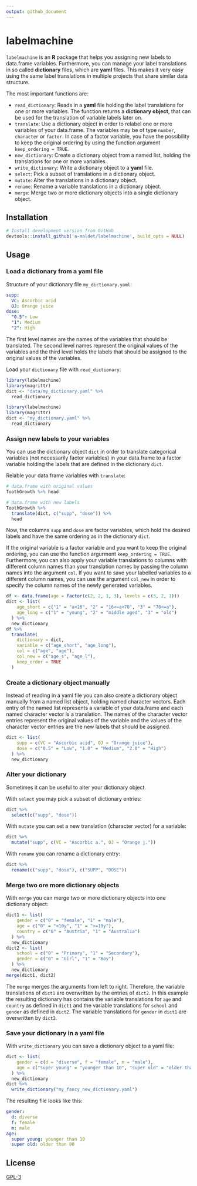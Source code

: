 ```yaml
---
output: github_document
---
```


# labelmachine

`labelmachine` is an **R** package that helps you assigning new labels to 
data.frame variables. Furthermore, you can manage your label translations
in so called **dictionary** files, which are **yaml** files.
This makes it very easy using the same label translations in multiple
projects that share similar data structure.

The most important functions are:

- `read_dictionary`: Reads in a **yaml** file holding the label translations
  for one or more variables. The function returns a **dictionary object**, that can be
  used for the translation of variable labels later on. 
- `translate`: Use a dictionary object in order to relabel one or more
  variables of your data.frame. The variables may be of type `number`,
  `character` or `factor`. In case of a factor variable, you have the possibility
  to keep the original ordering by using the 
  function argument `keep_ordering = TRUE`.
- `new_dictionary`: Create a dictionary object from a named list, holding the 
  translations for one or more variables.
- `write_dictionary`: Write a dictionary object to a **yaml** file.
- `select`: Pick a subset of translations in a dictionary object.
- `mutate`: Alter the translations in a dictionary
  object.
- `rename`: Rename a variable translations in a dictionary object.
- `merge`: Merge two or more dictionary objects into a single dictionary 
  object.

## Installation

```r
# Install development version from GitHub
devtools::install_github('a-maldet/labelmachine', build_opts = NULL)
```

## Usage

### Load a dictionary from a yaml file

Structure of your dictionary file `my_dictionary.yaml`:
```yaml
supp:
  VC: Ascorbic acid
  OJ: Orange juice
dose:
  "0.5": Low
  "1": Medium
  "2": High
```
The first level names are the names of the variables that should be translated.
The second level names represent
the original values of the variables and the third level holds the labels
that should be assigned to the original values of the variables.

Load your `dictionary` file with `read_dictionary`:
```r
library(labelmachine)
library(magrittr)
dict <- "data/my_dictionary.yaml" %>%
  read_dictionary
```
```r
library(labelmachine)
library(magrittr)
dict <- "my_dictionary.yaml" %>%
  read_dictionary
```

### Assign new labels to your variables

You can use the dictionary object `dict` in order 
to translate categorical variables
(not necessarily factor variables) in your data.frame
to a factor variable holding the labels
that are defined in the dictionary `dict`.

Relable your data.frame variables with `translate`:
```r
# data.frame with original values 
ToothGrowth %>% head

# data.frame with new labels
ToothGrowth %>%
  translate(dict, c("supp", "dose")) %>%
  head
```

Now, the columns `supp` and `dose` are factor variables, which hold the
desired labels and have the same ordering as in the dictionary `dict`.

If the original variable is a factor variable and you want to keep
the original ordering, you can use the function argurment
`keep_ordering = TRUE`.
Furthermore, you can also apply your variable translations to columns with
different column names than your translation names by passing the column names
into the argument `col`.
If you want to save your labelled variables to a different column names, you can
use the argument `col_new` in order to specify the column names of the newly
generated variables.

```r
df <- data.frame(age = factor(c(2, 2, 1, 3), levels = c(3, 2, 1)))
dict <- list(
    age_short = c("1" = "a<16", "2" = "16<=a<70", "3" = "70<=a"),
    age_long = c("1" = "young", "2" = "middle aged", "3" = "old")
  ) %>%
  new_dictionary
df %>%
  translate(
    dictionary = dict, 
    variable = c("age_short", "age_long"), 
    col = c("age", "age"), 
    col_new = c("age_s", "age_l"),
    keep_order = TRUE
  )
```

### Create a dictionary object manually

Instead of reading in a yaml file you can also create a dictionary object manually
from a named list object, holding named character vectors.
Each entry of the named list represents a variable of your data.frame and
each named character vector is a translation. 
The names of the character vector entries represent the original values of
the variable and
the values of the character vector entries are the new labels that should be
assigned.

```r
dict <- list(
    supp = c(VC = "Ascorbic acid", OJ = "Orange juice"),
    dose = c("0.5" = "Low", "1.0" = "Medium", "2.0" = "High")
  ) %>%
  new_dictionary
```

### Alter your dictionary

Sometimes it can be useful to alter your dictionary object.

With `select` you may
pick a subset of dictionary entries:
```r
dict %>%
  select(c("supp", "dose"))
```

With `mutate` you can set a new translation (character vector)
for a variable:
```r
dict %>%
  mutate("supp", c(VC = "Ascorbic a.", OJ = "Orange j."))
```

With `rename` you can rename a dictionary entry:
```r
dict %>%
  rename(c("supp", "dose"), c("SUPP", "DOSE"))
```

### Merge two ore more dictionary objects 

With `merge` you can merge two or more dictionary objects into one dictionary
object:

```r
dict1 <- list(
    gender = c("0" = "female", "1" = "male"),
    age = c("0" = "<10y", "1" = ">=10y"),
    country = c("0" = "Austria", "1" = "Australia")
  ) %>%
  new_dictionary
dict2 <- list(
    school = c("0" = "Primary", "1" = "Secondary"),
    gender = c("0" = "Girl", "1" = "Boy")
  ) %>%
  new_dictionary
merge(dict1, dict2)
```

The `merge` merges the arguments from left to right. Therefore, the 
variable translations of `dict1` are overwritten by the entries of `dict2`.
In this example the resulting dictionary has contains the variable
translations for `age` and `country` as defined in `dict1`
and the variable translations for `school` and `gender` as defined in `dict2`.
The variable translations for `gender` in `dict1` are overwritten by `dict2`.

### Save your dictionary in a yaml file

With `write_dictionary` you can save a dictionary object to a yaml file:

```r
dict <- list(
    gender = c(d = "diverse", f = "female", m = "male"),
    age = c("super young" = "younger than 10", "super old" = "older than 90")
  ) %>%
  new_dictionary
dict %>%
  write_dictionary("my_fancy_new_dictionary.yaml")
```

The resulting file looks like this:
```yaml
gender:
  d: diverse
  f: female
  m: male
age:
  super young: younger than 10
  super old: older than 90
```

## License

[GPL-3]
  
[GPL-3]: https://R-package.github.io/styledTables/LICENSE
[dplyr]: https://cran.r-project.org/web/packages/dplyr/vignettes/dplyr.html
